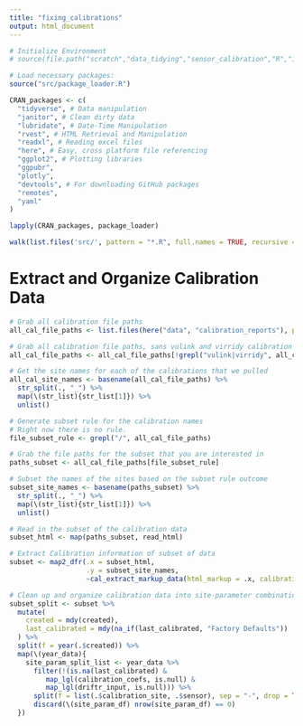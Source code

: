 ```yaml
---
title: "fixing_calibrations"
output: html_document
---
```


```r
# Initialize Environment
# source(file.path("scratch","data_tidying","sensor_calibration","R","init_sub_env","init.R"))

# Load necessary packages:
source("src/package_loader.R")

CRAN_packages <- c(
  "tidyverse", # Data manipulation
  "janitor", # Clean dirty data
  "lubridate", # Date-Time Manipulation
  "rvest", # HTML Retrieval and Manipulation
  "readxl", # Reading excel files
  "here", # Easy, cross platform file referencing
  "ggplot2", # Plotting libraries
  "ggpubr",
  "plotly",
  "devtools", # For downloading GitHub packages
  "remotes",
  "yaml"
)

lapply(CRAN_packages, package_loader)

walk(list.files('src/', pattern = "*.R", full.names = TRUE, recursive = TRUE), source)
```

# Extract and Organize Calibration Data
```r
# Grab all calibration file paths
all_cal_file_paths <- list.files(here("data", "calibration_reports"), pattern = ".html", full.names = TRUE)

# Grab all calibration file paths, sans vulink and virridy calibration files
all_cal_file_paths <- all_cal_file_paths[!grepl("vulink|virridy", all_cal_file_paths)]

# Get the site names for each of the calibrations that we pulled
all_cal_site_names <- basename(all_cal_file_paths) %>%
  str_split(., "_") %>%
  map(\(str_list){str_list[1]}) %>%
  unlist()
```

```r
# Generate subset rule for the calibration names
# Right now there is no rule.
file_subset_rule <- grepl("/", all_cal_file_paths)
```

```r
# Grab the file paths for the subset that you are interested in
paths_subset <- all_cal_file_paths[file_subset_rule]

# Subset the names of the sites based on the subset rule outcome
subset_site_names <- basename(paths_subset) %>%
  str_split(., "_") %>%
  map(\(str_list){str_list[1]}) %>%
  unlist()

# Read in the subset of the calibration data
subset_html <- map(paths_subset, read_html)
```

```r
# Extract Calibration information of subset of data
subset <- map2_dfr(.x = subset_html,
                   .y = subset_site_names,
                   ~cal_extract_markup_data(html_markup = .x, calibration_site  = .y))
```

```r
# Clean up and organize calibration data into site-parameter combinations by year
subset_split <- subset %>% 
  mutate(
    created = mdy(created),
    last_calibrated = mdy(na_if(last_calibrated, "Factory Defaults"))
  ) %>% 
  split(f = year(.$created)) %>% 
  map(\(year_data){
    site_param_split_list <- year_data %>% 
      filter(!(is.na(last_calibrated) & 
         map_lgl(calibration_coefs, is.null) & 
         map_lgl(driftr_input, is.null))) %>% 
      split(f = list(.$calibration_site, .$sensor), sep = "-", drop = TRUE) %>%
      discard(\(site_param_df) nrow(site_param_df) == 0) 
  })
```
